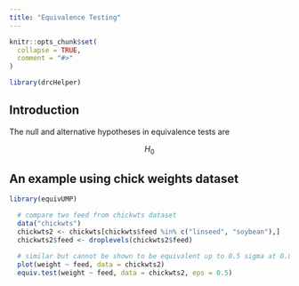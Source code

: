 ```yaml
---
title: "Equivalence Testing"
---
```


```r
knitr::opts_chunk$set(
  collapse = TRUE,
  comment = "#>"
)
```

```r
library(drcHelper)
```

## Introduction

The null and alternative hypotheses in equivalence tests are

$$
H_0
$$
 

## An example using chick weights dataset

```r
library(equivUMP)
```

```r
  # compare two feed from chickwts dataset
  data("chickwts")
  chickwts2 <- chickwts[chickwts$feed %in% c("linseed", "soybean"),]
  chickwts2$feed <- droplevels(chickwts2$feed)

  # similar but cannot be shown to be equivalent up to 0.5 sigma at 0.05 level^
  plot(weight ~ feed, data = chickwts2)
  equiv.test(weight ~ feed, data = chickwts2, eps = 0.5)
```

